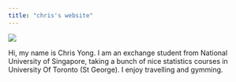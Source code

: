 ```yaml
---
title: "chris's website"
---
```

![](display.jpg)

Hi, my name is Chris Yong. I am an exchange student from National University of Singapore, taking a bunch of nice statistics courses in University Of Toronto (St George). I enjoy travelling and gymming.

